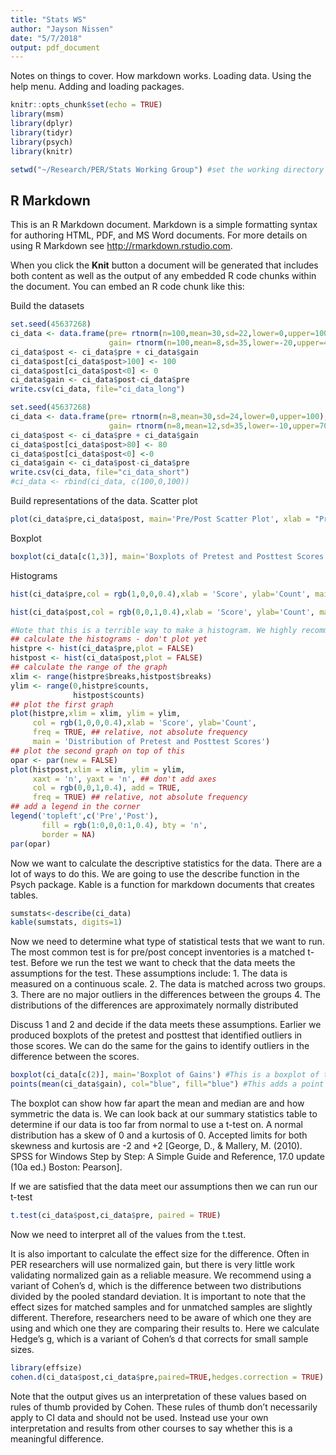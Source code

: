 ```yaml
---
title: "Stats WS"
author: "Jayson Nissen"
date: "5/7/2018"
output: pdf_document
---
```

Notes on things to cover.
How markdown works.
Loading data.
Using the help menu.
Adding and loading packages.

```r
knitr::opts_chunk$set(echo = TRUE)
library(msm)
library(dplyr)
library(tidyr)
library(psych)
library(knitr)

setwd("~/Research/PER/Stats Working Group") #set the working directory to a folder for this project. It makes life easier.
```

## R Markdown

This is an R Markdown document. Markdown is a simple formatting syntax for authoring HTML, PDF, and MS Word documents. For more details on using R Markdown see <http://rmarkdown.rstudio.com>.

When you click the **Knit** button a document will be generated that includes both content as well as the output of any embedded R code chunks within the document. You can embed an R code chunk like this:

Build the datasets
```r
set.seed(45637268)
ci_data <- data.frame(pre= rtnorm(n=100,mean=30,sd=22,lower=0,upper=100),
                      gain= rtnorm(n=100,mean=8,sd=35,lower=-20,upper=40))
ci_data$post <- ci_data$pre + ci_data$gain
ci_data$post[ci_data$post>100] <- 100
ci_data$post[ci_data$post<0] <- 0
ci_data$gain <- ci_data$post-ci_data$pre
write.csv(ci_data, file="ci_data_long")
```

```r
set.seed(45637268)
ci_data <- data.frame(pre= rtnorm(n=8,mean=30,sd=24,lower=0,upper=100),
                      gain= rtnorm(n=8,mean=12,sd=35,lower=-10,upper=70))
ci_data$post <- ci_data$pre + ci_data$gain
ci_data$post[ci_data$post>80] <- 80
ci_data$post[ci_data$post<0] <-0
ci_data$gain <- ci_data$post-ci_data$pre
write.csv(ci_data, file="ci_data_short")
#ci_data <- rbind(ci_data, c(100,0,100))
```



Build representations of the data.
Scatter plot
```r
plot(ci_data$pre,ci_data$post, main='Pre/Post Scatter Plot', xlab = "Pre", ylab="Post")
```
Boxplot
```r
boxplot(ci_data[c(1,3)], main='Boxplots of Pretest and Posttest Scores')
```
Histograms
```r
hist(ci_data$pre,col = rgb(1,0,0,0.4),xlab = 'Score', ylab='Count', main='Distribution of Pretest Score')
```
```r
hist(ci_data$post,col = rgb(0,0,1,0.4),xlab = 'Score', ylab='Count', main='Distribution of Posttest Scores')
```

```r
#Note that this is a terrible way to make a histogram. We highly recommend learning ggplot and the tidyverse.
## calculate the histograms - don't plot yet
histpre <- hist(ci_data$pre,plot = FALSE)
histpost <- hist(ci_data$post,plot = FALSE)
## calculate the range of the graph
xlim <- range(histpre$breaks,histpost$breaks)
ylim <- range(0,histpre$counts,
              histpost$counts)
## plot the first graph
plot(histpre,xlim = xlim, ylim = ylim,
     col = rgb(1,0,0,0.4),xlab = 'Score', ylab='Count',
     freq = TRUE, ## relative, not absolute frequency
     main = 'Distribution of Pretest and Posttest Scores')
## plot the second graph on top of this
opar <- par(new = FALSE)
plot(histpost,xlim = xlim, ylim = ylim,
     xaxt = 'n', yaxt = 'n', ## don't add axes
     col = rgb(0,0,1,0.4), add = TRUE,
     freq = TRUE) ## relative, not absolute frequency
## add a legend in the corner
legend('topleft',c('Pre','Post'),
       fill = rgb(1:0,0,0:1,0.4), bty = 'n',
       border = NA)
par(opar)
```

Now we want to calculate the descriptive statistics for the data. There are a lot of ways to do this. We are going to use the describe function in the Psych package. Kable is a function for markdown documents that creates tables.
```r
sumstats<-describe(ci_data)
kable(sumstats, digits=1)
```

Now we need to determine what type of statistical tests that we want to run.
The most common test is for pre/post concept inventories is a matched t-test. Before we run the test we want to check that the data meets the assumptions for the test. These assumptions include:
1. The data is measured on a continuous scale.
2. The data is matched across two groups.
3. There are no major outliers in the differences between the groups
4. The distributions of the differences are approximately normally distributed

Discuss 1 and 2 and decide if the data meets these assumptions.
Earlier we produced boxplots of the pretest and posttest that identified outliers in those scores. We can do the same for the gains to identify outliers in the difference between the scores.

```r
boxplot(ci_data[c(2)], main='Boxplot of Gains') #This is a boxplot of the gains
points(mean(ci_data$gain), col="blue", fill="blue") #This adds a point for the mean to provide a visual representation of the difference between the mean and median.
```
The boxplot can show how far apart the mean and median are and how symmetric the data is. We can look back at our summary statistics table to determine if our data is too far from normal to use a t-test on. A normal distribution has a skew of 0 and a kurtosis of 0. Accepted limits for both skewness and kurtosis are -2 and +2 [George, D., & Mallery, M. (2010). SPSS for Windows Step by Step: A Simple Guide and Reference, 17.0 update (10a ed.) Boston: Pearson].

If we are satisfied that the data meet our assumptions then we can run our t-test
```r
t.test(ci_data$post,ci_data$pre, paired = TRUE)
```
Now we need to interpret all of the values from the t.test.

It is also important to calculate the effect size for the difference. Often in PER researchers will use normalized gain, but there is very little work validating normalized gain as a reliable measure. We recommend using a variant of Cohen's d, which is the difference between two distributions divided by the pooled standard deviation. It is important to note that the effect sizes for matched samples and for unmatched samples are slightly different. Therefore, researchers need to be aware of which one they are using and which one they are comparing their results to. Here we calculate Hedge's g, which is a variant of Cohen's d that corrects for small sample sizes.

```r
library(effsize)
cohen.d(ci_data$post,ci_data$pre,paired=TRUE,hedges.correction = TRUE)
```
Note that the output gives us an interpretation of these values based on rules of thumb provided by Cohen. These rules of thumb don't necessarily apply to CI data and should not be used. Instead use your own interpretation and results from other courses to say whether this is a meaningful difference.

